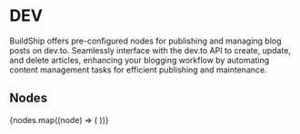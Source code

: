 
# DEV

BuildShip offers pre-configured nodes for publishing and managing blog posts on dev.to. Seamlessly interface with the
dev.to API to create, update, and delete articles, enhancing your blogging workflow by automating content management
tasks for efficient publishing and maintenance.

## Nodes

<Cards num={3}>
  {nodes.map((node) => (
    <NodeCard
      key={node.meta.id}
      title={node.meta.name}
      image={node.meta.icon.url}
      href={`/showcase/dev/${node.meta.id}`}
    />
  ))}
</Cards>
